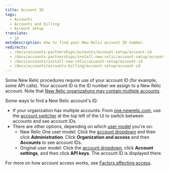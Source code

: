 ```yaml
---
title: Account ID
tags:
  - Accounts
  - Accounts and billing
  - Account setup
translate:
  - jp
metaDescription: How to find your New Relic account ID number.
redirects:
  - /docs/accounts-partnerships/accounts/account-setup/account-id
  - /docs/accounts-partnerships/install-new-relic/account-setup/account-id
  - /docs/accounts/install-new-relic/account-setup/account-id
  - /docs/accounts/accounts-billing/account-setup/account-id
---
```


Some New Relic procedures require use of your account ID (for example, some API calls). Your account ID is the ID number we assign to a New Relic account. Note that [New Relic organizations may contain multiple accounts](/docs/accounts/accounts-billing/account-structure/new-relic-account-structure).

Some ways to find a New Relic account's ID:

* If your organization has multiple accounts: From [one.newrelic.com](https://one.newrelic.com), use the [account switcher](/docs/using-new-relic/welcome-new-relic/get-started/glossary/#account-switcher) at the top left of the UI to switch between accounts and see account IDs.
* There are other options, depending on which [user model](/docs/accounts/original-accounts-billing/original-product-based-pricing/overview-user-models) you're on: 
  * New Relic One user model: Click the [account dropdown](/docs/using-new-relic/welcome-new-relic/get-started/glossary#account-dropdown) and then click **Administration**. Click **Organization and access** and then **Accounts** to see account IDs.
  * Original user model: Click the [account dropdown](/docs/using-new-relic/welcome-new-relic/get-started/glossary#account-dropdown), click **Account settings**, and then click **API keys**. The account ID is displayed there.


For more on how account access works, see [Factors affecting access](/docs/accounts/accounts-billing/account-structure/factors-affecting-access-features-data).
